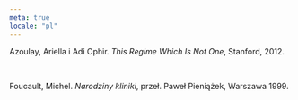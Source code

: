 ```yaml
---
meta: true
locale: "pl"
---
```

Azoulay, Ariella i Adi Ophir. *This Regime Which Is Not One*, Stanford, 2012.

<br />

Foucault, Michel. *Narodziny kliniki*, przeł. Paweł Pieniążek, Warszawa 1999.